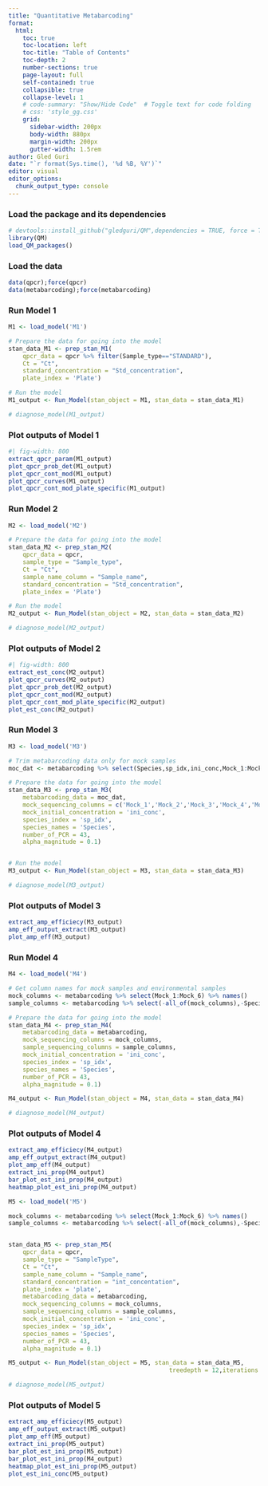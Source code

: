 ```yaml
---
title: "Quantitative Metabarcoding"
format: 
  html:
    toc: true
    toc-location: left
    toc-title: "Table of Contents"
    toc-depth: 2
    number-sections: true
    page-layout: full
    self-contained: true 
    collapsible: true
    collapse-level: 1
    # code-summary: "Show/Hide Code"  # Toggle text for code folding
    # css: 'style_gg.css'
    grid:
      sidebar-width: 200px
      body-width: 880px
      margin-width: 200px
      gutter-width: 1.5rem
author: Gled Guri
date: "`r format(Sys.time(), '%d %B, %Y')`"
editor: visual
editor_options: 
  chunk_output_type: console
---
```


### Load the package and its dependencies
```R
# devtools::install_github("gledguri/QM",dependencies = TRUE, force = T );
library(QM)
load_QM_packages()
```

### Load the data
```R
data(qpcr);force(qpcr)
data(metabarcoding);force(metabarcoding)
```


### Run Model 1
```R
M1 <- load_model('M1')

# Prepare the data for going into the model
stan_data_M1 <- prep_stan_M1(
	qpcr_data = qpcr %>% filter(Sample_type=="STANDARD"),
	Ct = "Ct",
	standard_concentration = "Std_concentration",
	plate_index = 'Plate')

# Run the model
M1_output <- Run_Model(stan_object = M1, stan_data = stan_data_M1)
```


```R
# diagnose_model(M1_output)
```

### Plot outputs of Model 1
```R
#| fig-width: 800
extract_qpcr_param(M1_output)
plot_qpcr_prob_det(M1_output)
plot_qpcr_cont_mod(M1_output)
plot_qpcr_curves(M1_output)
plot_qpcr_cont_mod_plate_specific(M1_output)
```


### Run Model 2
```R
M2 <- load_model('M2')

# Prepare the data for going into the model
stan_data_M2 <- prep_stan_M2(
	qpcr_data = qpcr,
	sample_type = "Sample_type",
	Ct = "Ct",
	sample_name_column = "Sample_name",
	standard_concentration = "Std_concentration",
	plate_index = 'Plate')

# Run the model
M2_output <- Run_Model(stan_object = M2, stan_data = stan_data_M2)
```


```R
# diagnose_model(M2_output)
```

### Plot outputs of Model 2
```R
#| fig-width: 800
extract_est_conc(M2_output)
plot_qpcr_curves(M2_output)
plot_qpcr_prob_det(M2_output)
plot_qpcr_cont_mod(M2_output)
plot_qpcr_cont_mod_plate_specific(M2_output)
plot_est_conc(M2_output)
```

### Run Model 3
```R
M3 <- load_model('M3')

# Trim metabarcoding data only for mock samples
moc_dat <- metabarcoding %>% select(Species,sp_idx,ini_conc,Mock_1:Mock_6)

# Prepare the data for going into the model
stan_data_M3 <- prep_stan_M3(
	metabarcoding_data = moc_dat,
	mock_sequencing_columns = c('Mock_1','Mock_2','Mock_3','Mock_4','Mock_5','Mock_6'),
	mock_initial_concentration = 'ini_conc',
	species_index = 'sp_idx',
	species_names = 'Species',
	number_of_PCR = 43,
	alpha_magnitude = 0.1)


# Run the model
M3_output <- Run_Model(stan_object = M3, stan_data = stan_data_M3)
```


```R
# diagnose_model(M3_output)
```

### Plot outputs of Model 3
```R
extract_amp_efficiecy(M3_output)
amp_eff_output_extract(M3_output)
plot_amp_eff(M3_output)
```

### Run Model 4
```R
M4 <- load_model('M4')

# Get column names for mock samples and environmental samples
mock_columns <- metabarcoding %>% select(Mock_1:Mock_6) %>% names()
sample_columns <- metabarcoding %>% select(-all_of(mock_columns),-Species,-sp_idx,-ini_conc) %>% names()

# Prepare the data for going into the model
stan_data_M4 <- prep_stan_M4(
	metabarcoding_data = metabarcoding,
	mock_sequencing_columns = mock_columns,
	sample_sequencing_columns = sample_columns,
	mock_initial_concentration = 'ini_conc',
	species_index = 'sp_idx',
	species_names = 'Species',
	number_of_PCR = 43,
	alpha_magnitude = 0.1)

M4_output <- Run_Model(stan_object = M4, stan_data = stan_data_M4)
```


```R
# diagnose_model(M4_output)
```

### Plot outputs of Model 4
```R
extract_amp_efficiecy(M4_output)
amp_eff_output_extract(M4_output)
plot_amp_eff(M4_output)
extract_ini_prop(M4_output)
bar_plot_est_ini_prop(M4_output)
heatmap_plot_est_ini_prop(M4_output)
```


```R
M5 <- load_model('M5')

mock_columns <- metabarcoding %>% select(Mock_1:Mock_6) %>% names()
sample_columns <- metabarcoding %>% select(-all_of(mock_columns),-Species,-sp_idx,-ini_conc) %>% names()


stan_data_M5 <- prep_stan_M5(
	qpcr_data = qpcr,
	sample_type = "SampleType",
	Ct = "Ct",
	sample_name_column = "Sample_name",
	standard_concentration = "int_concentation",
	plate_index = 'plate',
	metabarcoding_data = metabarcoding,
	mock_sequencing_columns = mock_columns,
	sample_sequencing_columns = sample_columns,
	mock_initial_concentration = 'ini_conc',
	species_index = 'sp_idx',
	species_names = 'Species',
	number_of_PCR = 43,
	alpha_magnitude = 0.1)

M5_output <- Run_Model(stan_object = M5, stan_data = stan_data_M5,
											 treedepth = 12,iterations = 2000,warmup = 1000)
```


```R
# diagnose_model(M5_output)
```

### Plot outputs of Model 5
```R
extract_amp_efficiecy(M5_output)
amp_eff_output_extract(M5_output)
plot_amp_eff(M5_output)
extract_ini_prop(M5_output)
bar_plot_est_ini_prop(M5_output)
bar_plot_est_ini_prop(M4_output)
heatmap_plot_est_ini_prop(M5_output)
plot_est_ini_conc(M5_output)
```